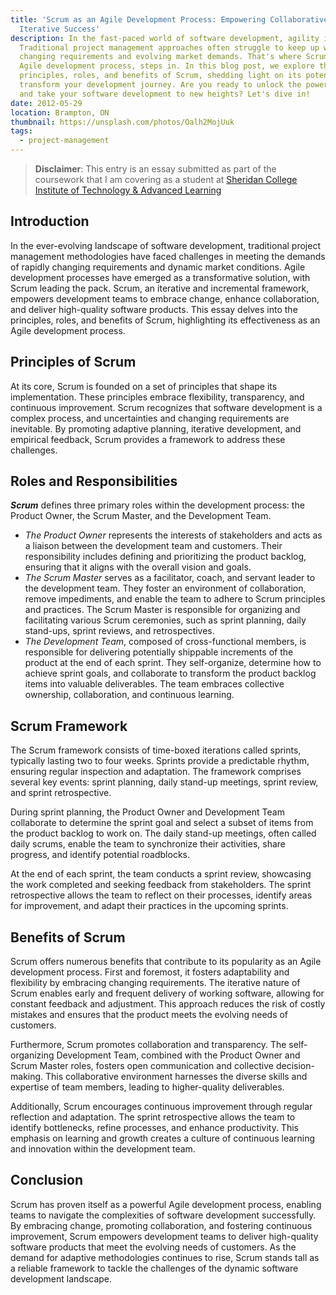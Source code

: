 ```yaml
---
title: 'Scrum as an Agile Development Process: Empowering Collaborative and
  Iterative Success'
description: In the fast-paced world of software development, agility is key.
  Traditional project management approaches often struggle to keep up with
  changing requirements and evolving market demands. That's where Scrum, an
  Agile development process, steps in. In this blog post, we explore the
  principles, roles, and benefits of Scrum, shedding light on its potential to
  transform your development journey. Are you ready to unlock the power of Scrum
  and take your software development to new heights? Let's dive in!
date: 2012-05-29
location: Brampton, ON
thumbnail: https://unsplash.com/photos/Oalh2MojUuk
tags:
  - project-management
---
```


> **Disclaimer**: This entry is an essay submitted as part of the coursework that I am covering as a student at [Sheridan College Institute of Technology & Advanced Learning](https://www.sheridancollege.ca/)

## Introduction

In the ever-evolving landscape of software development, traditional project management methodologies have faced challenges in meeting the demands of rapidly changing requirements and dynamic market conditions. Agile development processes have emerged as a transformative solution, with Scrum leading the pack. Scrum, an iterative and incremental framework, empowers development teams to embrace change, enhance collaboration, and deliver high-quality software products. This essay delves into the principles, roles, and benefits of Scrum, highlighting its effectiveness as an Agile development process.

## Principles of Scrum

At its core, Scrum is founded on a set of principles that shape its implementation. These principles embrace flexibility, transparency, and continuous improvement. Scrum recognizes that software development is a complex process, and uncertainties and changing requirements are inevitable. By promoting adaptive planning, iterative development, and empirical feedback, Scrum provides a framework to address these challenges.

## Roles and Responsibilities

**_Scrum_** defines three primary roles within the development process: the Product Owner, the Scrum Master, and the Development Team.

- _The Product Owner_ represents the interests of stakeholders and acts as a liaison between the development team and customers. Their responsibility includes defining and prioritizing the product backlog, ensuring that it aligns with the overall vision and goals.
- _The Scrum Master_ serves as a facilitator, coach, and servant leader to the development team. They foster an environment of collaboration, remove impediments, and enable the team to adhere to Scrum principles and practices. The Scrum Master is responsible for organizing and facilitating various Scrum ceremonies, such as sprint planning, daily stand-ups, sprint reviews, and retrospectives.
- _The Development Team_, composed of cross-functional members, is responsible for delivering potentially shippable increments of the product at the end of each sprint. They self-organize, determine how to achieve sprint goals, and collaborate to transform the product backlog items into valuable deliverables. The team embraces collective ownership, collaboration, and continuous learning.

## Scrum Framework

The Scrum framework consists of time-boxed iterations called sprints, typically lasting two to four weeks. Sprints provide a predictable rhythm, ensuring regular inspection and adaptation. The framework comprises several key events: sprint planning, daily stand-up meetings, sprint review, and sprint retrospective.

During sprint planning, the Product Owner and Development Team collaborate to determine the sprint goal and select a subset of items from the product backlog to work on. The daily stand-up meetings, often called daily scrums, enable the team to synchronize their activities, share progress, and identify potential roadblocks.

At the end of each sprint, the team conducts a sprint review, showcasing the work completed and seeking feedback from stakeholders. The sprint retrospective allows the team to reflect on their processes, identify areas for improvement, and adapt their practices in the upcoming sprints.

## Benefits of Scrum

Scrum offers numerous benefits that contribute to its popularity as an Agile development process. First and foremost, it fosters adaptability and flexibility by embracing changing requirements. The iterative nature of Scrum enables early and frequent delivery of working software, allowing for constant feedback and adjustment. This approach reduces the risk of costly mistakes and ensures that the product meets the evolving needs of customers.

Furthermore, Scrum promotes collaboration and transparency. The self-organizing Development Team, combined with the Product Owner and Scrum Master roles, fosters open communication and collective decision-making. This collaborative environment harnesses the diverse skills and expertise of team members, leading to higher-quality deliverables.

Additionally, Scrum encourages continuous improvement through regular reflection and adaptation. The sprint retrospective allows the team to identify bottlenecks, refine processes, and enhance productivity. This emphasis on learning and growth creates a culture of continuous learning and innovation within the development team.

## Conclusion

Scrum has proven itself as a powerful Agile development process, enabling teams to navigate the complexities of software development successfully. By embracing change, promoting collaboration, and fostering continuous improvement, Scrum empowers development teams to deliver high-quality software products that meet the evolving needs of customers. As the demand for adaptive methodologies continues to rise, Scrum stands tall as a reliable framework to tackle the challenges of the dynamic software development landscape.
